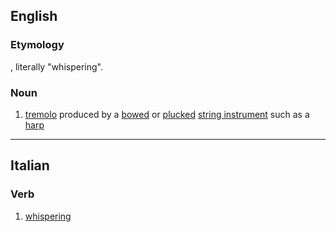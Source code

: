 ==English==

===Etymology===
{{etyl|it|en}}, literally "whispering".

===Noun===
{{en-noun|-}}

# {{lb|en|music}} [[tremolo]] produced by a [[bow]]ed or [[pluck]]ed [[string instrument]] such as a [[harp]]

----

==Italian==

===Verb===
{{head|it|gerund}}

# {{gerund of|bisbigliare|lang=it}} [[whispering]]